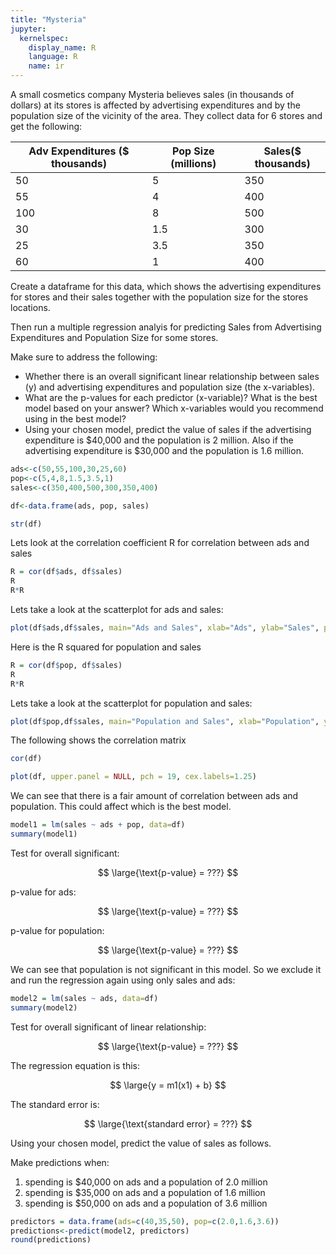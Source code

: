 ```yaml
---
title: "Mysteria"
jupyter:
  kernelspec:
    display_name: R
    language: R
    name: ir
---
```


A small cosmetics company Mysteria believes sales (in thousands of dollars) at its stores is affected by advertising expenditures and by the population size of the vicinity of the area. They collect data for 6 stores and get the following:

| Adv Expenditures ($ thousands) | Pop Size  (millions) | Sales($ thousands) |
|--------------------------------|----------------------|--------------------|
| 50 | 5 | 350 |
| 55 | 4 | 400 |
| 100 | 8 | 500 |
| 30 | 1.5 | 300 |
| 25 | 3.5 | 350 |
| 60 | 1 | 400 |

Create a dataframe for this data, which shows the advertising expenditures for stores and their sales together with the population size for the stores locations.

Then run a multiple regression analyis for predicting Sales from Advertising Expenditures and Population Size for some stores. 

Make sure to address the following:

* Whether there is an overall significant linear relationship between sales (y) and advertising expenditures and population size (the x-variables).
*  What are the p-values for each predictor (x-variable)? What is the best model based on your answer? Which x-variables would you recommend using in the best model?
* Using your chosen model, predict the value of sales if the advertising expenditure is $40,000 and the population is 2 million. Also if the advertising expenditure is $30,000 and the population is 1.6 million.     


```r
ads<-c(50,55,100,30,25,60)
pop<-c(5,4,8,1.5,3.5,1)
sales<-c(350,400,500,300,350,400)

df<-data.frame(ads, pop, sales)
```

```r
str(df)
```

Lets look at the correlation coefficient R for correlation between ads and sales 

```r
R = cor(df$ads, df$sales)
R
R*R
```

Lets take a look at the scatterplot for ads and sales:

```r
plot(df$ads,df$sales, main="Ads and Sales", xlab="Ads", ylab="Sales", pch=19)
```

Here is the R squared for population  and sales

```r
R = cor(df$pop, df$sales)
R
R*R
```

Lets take a look at the scatterplot for population and sales:

```r
plot(df$pop,df$sales, main="Population and Sales", xlab="Population", ylab="Sales", pch=19)
```

The following shows the correlation matrix

```r
cor(df)
```

```r
plot(df, upper.panel = NULL, pch = 19, cex.labels=1.25)
```

We can see that there is a fair amount of correlation between ads and population. This could affect which is the best model. 

```r
model1 = lm(sales ~ ads + pop, data=df)
summary(model1)
```
Test for overall significant:

$$ \large{\text{p-value} = ???} $$

p-value for ads:

$$ \large{\text{p-value} = ???} $$

p-value for population:

$$ \large{\text{p-value} = ???} $$

We can see that population is not significant in this model. So we exclude it and run the regression again using only sales and ads:

```r
model2 = lm(sales ~ ads, data=df)
summary(model2)
```
Test for overall significant of linear relationship:

$$ \large{\text{p-value} = ???} $$

The regression equation is this:

$$ \large{y = m1(x1) + b} $$   
    
The standard error is:

$$ \large{\text{standard error} = ???}  $$ 

Using your chosen model, predict the value of sales as follows.  

Make predictions when: 

1.   spending is \$40,000 on ads and a population of 2.0 million 
2.   spending is \$35,000 on ads and a population of 1.6 million 
2.   spending is \$50,000 on ads and a population of 3.6 million 

```r
predictors = data.frame(ads=c(40,35,50), pop=c(2.0,1.6,3.6))
predictions<-predict(model2, predictors)
round(predictions)
```

